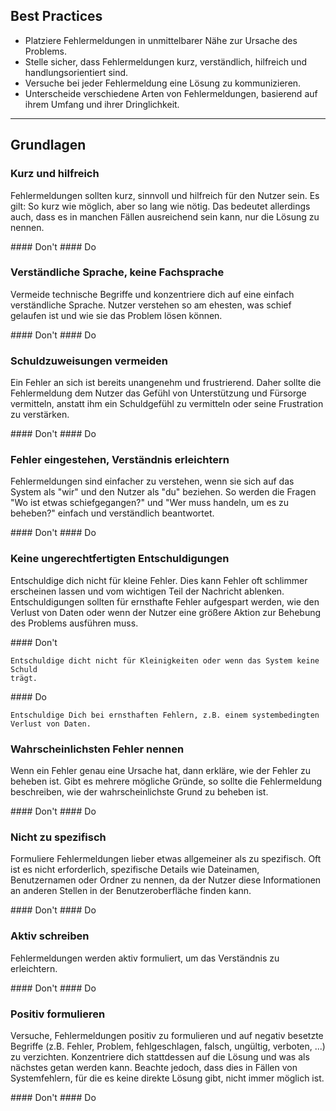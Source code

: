 ## Best Practices

- Platziere Fehlermeldungen in unmittelbarer Nähe zur Ursache des Problems.
- Stelle sicher, dass Fehlermeldungen kurz, verständlich, hilfreich und
  handlungsorientiert sind.
- Versuche bei jeder Fehlermeldung eine Lösung zu kommunizieren.
- Unterscheide verschiedene Arten von Fehlermeldungen, basierend auf ihrem
  Umfang und ihrer Dringlichkeit.

---

## Grundlagen

### Kurz und hilfreich

Fehlermeldungen sollten kurz, sinnvoll und hilfreich für den Nutzer sein. Es
gilt: So kurz wie möglich, aber so lang wie nötig. Das bedeutet allerdings auch,
dass es in manchen Fällen ausreichend sein kann, nur die Lösung zu nennen.

<DoAndDont>
  <Dont
    exampleText="Wir unterstützen die Formatierung nicht. Bitte gib eine E-Mail-Adresse im Format
name@domain.de ein."
  >
    #### Don't
  </Dont>
  <Do exampleText="Bitte gib eine E-Mail-Adresse im Format name@domain.de ein.">
    #### Do
  </Do>
</DoAndDont>

### Verständliche Sprache, keine Fachsprache

Vermeide technische Begriffe und konzentriere dich auf eine einfach
verständliche Sprache. Nutzer verstehen so am ehesten, was schief gelaufen ist
und wie sie das Problem lösen können.

<DoAndDont>
  <Dont exampleText="Fehlercode 503: Verbindung zum Server fehlgeschlagen.">
    #### Don't
  </Dont>
  <Do exampleText="Wir konnten keine Verbindung zum Server herstellen. Bitte versuche es erneut.">
    #### Do
  </Do>
</DoAndDont>

### Schuldzuweisungen vermeiden

Ein Fehler an sich ist bereits unangenehm und frustrierend. Daher sollte die
Fehlermeldung dem Nutzer das Gefühl von Unterstützung und Fürsorge vermitteln,
anstatt ihm ein Schuldgefühl zu vermitteln oder seine Frustration zu verstärken.

<DoAndDont>
  <Dont
    exampleText="Du hast ein ungültiges Bild hochgeladen. Überprüfe die Dateigröße und versuche
es erneut."
  >
    #### Don't
  </Dont>
  <Do
    exampleText="Wir konnten das Bild nicht hochladen. Bitte überprüfe die Dateigröße und
versuche es erneut."
  >
    #### Do
  </Do>
</DoAndDont>

### Fehler eingestehen, Verständnis erleichtern

Fehlermeldungen sind einfacher zu verstehen, wenn sie sich auf das System als
"wir" und den Nutzer als "du" beziehen. So werden die Fragen "Wo ist etwas
schiefgegangen?" und "Wer muss handeln, um es zu beheben?" einfach und
verständlich beantwortet.

<DoAndDont>
  <Dont exampleText="Fehler beim Zurücksetzen des Passworts. Bitte versuche es erneut.">
    #### Don't
  </Dont>
  <Do
    exampleText="Wir konnten dein Passwort nicht zurücksetzen. Bitte überprüfe die E-Mail-Adresse
und versuche es erneut."
  >
    #### Do
  </Do>
</DoAndDont>

### Keine ungerechtfertigten Entschuldigungen

Entschuldige dich nicht für kleine Fehler. Dies kann Fehler oft schlimmer
erscheinen lassen und vom wichtigen Teil der Nachricht ablenken.
Entschuldigungen sollten für ernsthafte Fehler aufgespart werden, wie den
Verlust von Daten oder wenn der Nutzer eine größere Aktion zur Behebung des
Problems ausführen muss.

<DoAndDont>
  <Dont exampleText="Es tut uns leid, wir unterstützen das Dateiformat nicht.">
    #### Don't

    Entschuldige dicht nicht für Kleinigkeiten oder wenn das System keine Schuld
    trägt.

  </Dont>
  <Do exampleText="Es tut uns Leid, aufgrund eines Serverfehlers konnten wir deine Eingabe nicht
  speichern. Bitte versuche es erneut.">
    #### Do

    Entschuldige Dich bei ernsthaften Fehlern, z.B. einem systembedingten Verlust von Daten.

  </Do>
</DoAndDont>

### Wahrscheinlichsten Fehler nennen

Wenn ein Fehler genau eine Ursache hat, dann erkläre, wie der Fehler zu beheben
ist. Gibt es mehrere mögliche Gründe, so sollte die Fehlermeldung beschreiben,
wie der wahrscheinlichste Grund zu beheben ist.

<DoAndDont>
  <Dont exampleText="Das eingegebene Passwort entspricht nicht den Mindestanforderungen. Stelle
sicher, dass es min. 8 Zeichen, einen Groß- und Kleinbuchstaben, eine Ziffer und
ein Sonderzeichen enthält.">
    #### Don't
  </Dont>
  <Do exampleText="Dein Passwort muss mindestens 8 Zeichen enthalten.">
    #### Do

  </Do>
</DoAndDont>

### Nicht zu spezifisch

Formuliere Fehlermeldungen lieber etwas allgemeiner als zu spezifisch. Oft ist
es nicht erforderlich, spezifische Details wie Dateinamen, Benutzernamen oder
Ordner zu nennen, da der Nutzer diese Informationen an anderen Stellen in der
Benutzeroberfläche finden kann.

<DoAndDont>
  <Dont exampleText="Wir konnten die Datei „example_file-20.4.24.xy“ nicht hochladen. Bitte verwende
eine Datei vom Typ XY.">
    #### Don't
  </Dont>
  <Do exampleText="Wir konnten die Datei nicht hochladen. Bitte verwende eine Datei vom Typ XY.">
    #### Do

  </Do>
</DoAndDont>

### Aktiv schreiben

Fehlermeldungen werden aktiv formuliert, um das Verständnis zu erleichtern.

<DoAndDont>
  <Dont exampleText="Es werden nur Dateien vom Typ XY unterstützt.">
    #### Don't
  </Dont>
  <Do exampleText="Wir unterstützen nur Dateien vom Typ XY.">
    #### Do

  </Do>
</DoAndDont>

### Positiv formulieren

Versuche, Fehlermeldungen positiv zu formulieren und auf negativ besetzte
Begriffe (z.B. Fehler, Problem, fehlgeschlagen, falsch, ungültig, verboten, ...)
zu verzichten. Konzentriere dich stattdessen auf die Lösung und was als nächstes
getan werden kann. Beachte jedoch, dass dies in Fällen von Systemfehlern, für
die es keine direkte Lösung gibt, nicht immer möglich ist.

<DoAndDont>
  <Dont exampleText="Durch ein Problem mit dem Server ist die Verbindung fehlgeschlagen.">
    #### Don't
  </Dont>
  <Do exampleText="Es tut uns leid, wir konnten keine Verbindung zum Server herstellen. Bitte
versuche es erneut.">
    #### Do

  </Do>
</DoAndDont>
